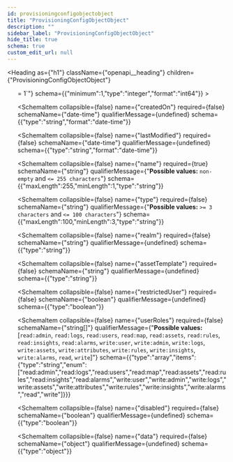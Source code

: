 ```yaml
---
id: provisioningconfigobjectobject
title: "ProvisioningConfigObjectObject"
description: ""
sidebar_label: "ProvisioningConfigObjectObject"
hide_title: true
schema: true
custom_edit_url: null
---
```



<Heading
  as={"h1"}
  className={"openapi__heading"}
  children={"ProvisioningConfigObjectObject"}
>
</Heading>





<ul>
  <SchemaItem
    collapsible={false}
    name={"id"}
    required={false}
    schemaName={"int64"}
    qualifierMessage={"**Possible values:** `>= 1`"}
    schema={{"minimum":1,"type":"integer","format":"int64"}}
  >
    
  </SchemaItem><SchemaItem
    collapsible={false}
    name={"createdOn"}
    required={false}
    schemaName={"date-time"}
    qualifierMessage={undefined}
    schema={{"type":"string","format":"date-time"}}
  >
    
  </SchemaItem><SchemaItem
    collapsible={false}
    name={"lastModified"}
    required={false}
    schemaName={"date-time"}
    qualifierMessage={undefined}
    schema={{"type":"string","format":"date-time"}}
  >
    
  </SchemaItem><SchemaItem
    collapsible={false}
    name={"name"}
    required={true}
    schemaName={"string"}
    qualifierMessage={"**Possible values:** `non-empty` and `<= 255 characters`"}
    schema={{"maxLength":255,"minLength":1,"type":"string"}}
  >
    
  </SchemaItem><SchemaItem
    collapsible={false}
    name={"type"}
    required={false}
    schemaName={"string"}
    qualifierMessage={"**Possible values:** `>= 3 characters` and `<= 100 characters`"}
    schema={{"maxLength":100,"minLength":3,"type":"string"}}
  >
    
  </SchemaItem><SchemaItem
    collapsible={false}
    name={"realm"}
    required={false}
    schemaName={"string"}
    qualifierMessage={undefined}
    schema={{"type":"string"}}
  >
    
  </SchemaItem><SchemaItem
    collapsible={false}
    name={"assetTemplate"}
    required={false}
    schemaName={"string"}
    qualifierMessage={undefined}
    schema={{"type":"string"}}
  >
    
  </SchemaItem><SchemaItem
    collapsible={false}
    name={"restrictedUser"}
    required={false}
    schemaName={"boolean"}
    qualifierMessage={undefined}
    schema={{"type":"boolean"}}
  >
    
  </SchemaItem><SchemaItem
    collapsible={false}
    name={"userRoles"}
    required={false}
    schemaName={"string[]"}
    qualifierMessage={"**Possible values:** [`read:admin`, `read:logs`, `read:users`, `read:map`, `read:assets`, `read:rules`, `read:insights`, `read:alarms`, `write:user`, `write:admin`, `write:logs`, `write:assets`, `write:attributes`, `write:rules`, `write:insights`, `write:alarms`, `read`, `write`]"}
    schema={{"type":"array","items":{"type":"string","enum":["read:admin","read:logs","read:users","read:map","read:assets","read:rules","read:insights","read:alarms","write:user","write:admin","write:logs","write:assets","write:attributes","write:rules","write:insights","write:alarms","read","write"]}}}
  >
    
  </SchemaItem><SchemaItem
    collapsible={false}
    name={"disabled"}
    required={false}
    schemaName={"boolean"}
    qualifierMessage={undefined}
    schema={{"type":"boolean"}}
  >
    
  </SchemaItem><SchemaItem
    collapsible={false}
    name={"data"}
    required={false}
    schemaName={"object"}
    qualifierMessage={undefined}
    schema={{"type":"object"}}
  >
    
  </SchemaItem>
</ul>
            